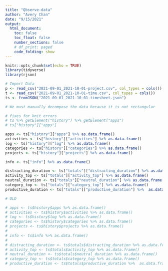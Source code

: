 ```yaml
---
title: "Qbserve-data"
author: "Avery Chan"
date: "9/15/2021"
output:
  html_document:
    toc: false
    toc_float: false
    number_sections: false
    # df_print: paged
    code_folding: show
---
```


```r
knitr::opts_chunk$set(echo = TRUE)
library(tidyverse)
library(rjson)
```

```r
# Import Data
p <- read_csv("2021-09-01_2021-10-01-project.csv", col_types = cols())
t <- read_csv("2021-09-01_2021-10-01-time.csv", col_types = cols())
ts <- fromJSON("2021-09-01_2021-10-01-timesheet.json")
```

```r
# We must manually decompose the data because it is not rectangular

# fixes for knit errors
# ts %>% getElement("history") %>% getElement("apps")
# ts["history"]["apps"]

apps <- ts["history"]["apps"] %>% as.data.frame()
activities <- ts["history"]["activities"] %>% as.data.frame()
log <- ts["history"]["log"] %>% as.data.frame()
categories <- ts["history"]["categories"] %>% as.data.frame()
projects <- ts["history"]["projects"] %>% as.data.frame()

info <- ts["info"] %>% as.data.frame()

distracting_duration <- ts["totals"]["distracting_duration"] %>% as.data.frame()
activity_top <- ts["totals"]["activity_top"] %>% as.data.frame()
neutral_duration <- ts["totals"]["neutral_duration"] %>% as.data.frame()
category_top <- ts["totals"]["category_top"] %>% as.data.frame()
productive_duration <- ts["totals"]["productive_duration"] %>%  as.data.frame()
```

```r
# OLD

# apps <- ts$history$apps %>% as.data.frame()
# activities <- ts$history$activities %>% as.data.frame()
# log <- ts$history$log %>% as.data.frame()
# categories <- ts$history$categories %>% as.data.frame()
# projects <- ts$history$projects %>% as.data.frame()
# 
# info <- ts$info %>% as.data.frame()
# 
# distracting_duration <- ts$totals$distracting_duration %>% as.data.frame()
# activity_top <- ts$totals$activity_top %>% as.data.frame()
# neutral_duration <- ts$totals$neutral_duration %>% as.data.frame()
# category_top <- ts$totals$category_top %>% as.data.frame()
# productive_duration <- ts$totals$productive_duration %>%  as.data.frame()
```



